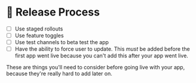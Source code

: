 
# 🚀 Release Process

- [ ] Use staged rollouts
- [ ] Use feature toggles
- [ ] Use test channels to beta test the app
- [ ] Have the ability to force user to update. This _must_ be added before the first app went live because you can't add this after your app went live.

<Callout emoji="⚠️">
  These are things you'll need to consider before going live with your app, because they're really hard to add later on.
</Callout>
